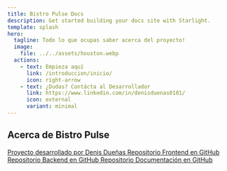 ```yaml
---
title: Bistro Pulse Docs
description: Get started building your docs site with Starlight.
template: splash
hero:
  tagline: Todo lo que ocupas saber acerca del proyecto!
  image:
    file: ../../assets/houston.webp
  actions:
    - text: Empieza aquí
      link: /introduccion/inicio/
      icon: right-arrow
    - text: ¿Dudas? Contácta al Desarrollador
      link: https://www.linkedin.com/in/denisduenas0101/
      icon: external
      variant: minimal
---
```



## Acerca de Bistro Pulse

<CardGrid stagger>
	<Card title="Desarrollador">
		<a href="https://github.com/BitterSweetBoy" target="_blank" rel="noopener noreferrer">
			Proyecto desarrollado por Denis Dueñas
		</a>
	</Card>
	<Card title="Repositorio Frontend" >
		<a href="https://github.com/" target="_blank" rel="noopener noreferrer">
			Repositorio Frontend en GitHub
		</a>
	</Card>
	<Card title="Repositorio Backend" >
		<a href="https://github.com/" target="_blank" rel="noopener noreferrer">
			Repositorio Backend en GitHub
		</a>
	</Card>
	<Card title="Repositorio Documentación">
		<a href="https://github.com/" target="_blank" rel="noopener noreferrer">
			Repositorio Documentación en GitHub
		</a>
	</Card>
</CardGrid>
